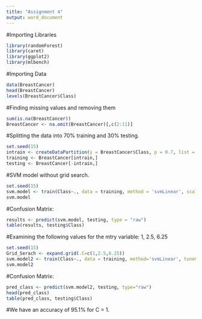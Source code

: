 ```yaml
---
title: "Assignment 4"
output: word_document
---
```

#Importing Libraries

```r
library(randomForest)
library(caret)
library(ggplot2)
library(mlbench)
```

#Importing Data

```r
data(BreastCancer) 
head(BreastCancer)
levels(BreastCancer$Class)
```

#Finding missing values and removing them

```r
sum(is.na(BreastCancer))
BreastCancer <- na.omit(BreastCancer)[,c(2:11)]
```

#Splitting the data into 70% training and 30% testing.

```r
set.seed(15)
intrain <- createDataPartition(y = BreastCancer$Class, p = 0.7, list = FALSE)
training <- BreastCancer[intrain,]
testing <- BreastCancer[-intrain,]
```

#SVM model without grid search.

```r
set.seed(15)
svm.model <- train(Class~., data = training, method = 'svmLinear', scale = FALSE)
svm.model
```


#Confusion Matrix:

```r
results <- predict(svm.model, testing, type = "raw")
table(results, testing$Class)
```


#Examining the following values for the mtry variable: 1, 2.5, 6.25

```r
set.seed(15)
Grid_Serach <- expand.grid(.C=c(1,2.5,6.25))
svm.model2 <- train(Class~., data = training, method='svmLinear', tuneGrid = Grid_Serach, scale = FALSE)
svm.model2
```


#Confusion Matrix:

```r
pred_class <- predict(svm.model2, testing, type="raw")
head(pred_class)
table(pred_class, testing$Class)
```

#We have an accuracy of 95.1% for C = 1.
